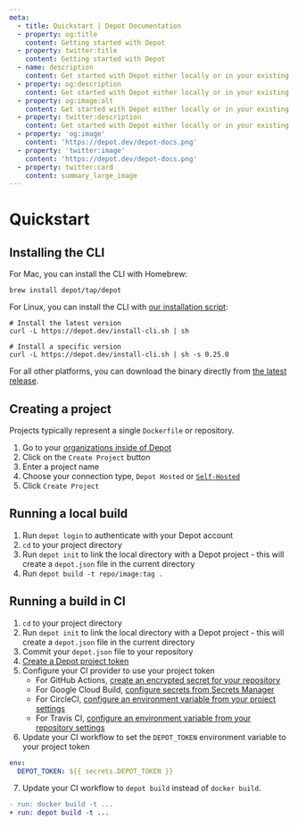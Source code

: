 ```yaml
---
meta:
  - title: Quickstart | Depot Documentation
  - property: og:title
    content: Getting started with Depot
  - property: twitter:title
    content: Getting started with Depot
  - name: description
    content: Get started with Depot either locally or in your existing CI provider.
  - property: og:description
    content: Get started with Depot either locally or in your existing CI provider.
  - property: og:image:alt
    content: Get started with Depot either locally or in your existing CI provider.
  - property: twitter:description
    content: Get started with Depot either locally or in your existing CI provider.
  - property: 'og:image'
    content: 'https://depot.dev/depot-docs.png'
  - property: 'twitter:image'
    content: 'https://depot.dev/depot-docs.png'
  - property: twitter:card
    content: summary_large_image
---
```


# Quickstart

## Installing the CLI

For Mac, you can install the CLI with Homebrew:

```shell
brew install depot/tap/depot
```

For Linux, you can install the CLI with [our installation script](https://depot.dev/install-cli.sh):

```shell
# Install the latest version
curl -L https://depot.dev/install-cli.sh | sh

# Install a specific version
curl -L https://depot.dev/install-cli.sh | sh -s 0.25.0
```

For all other platforms, you can download the binary directly from [the latest release](https://github.com/depot/cli/releases).

## Creating a project

Projects typically represent a single `Dockerfile` or repository.

1. Go to your [organizations inside of Depot](/orgs)
2. Click on the `Create Project` button
3. Enter a project name
4. Choose your connection type, `Depot Hosted` or [`Self-Hosted`](/docs/self-hosted/overview)
5. Click `Create Project`

## Running a local build

1. Run `depot login` to authenticate with your Depot account
2. `cd` to your project directory
3. Run `depot init` to link the local directory with a Depot project - this will create a `depot.json` file in the current directory
4. Run `depot build -t repo/image:tag .`

## Running a build in CI

1. `cd` to your project directory
2. Run `depot init` to link the local directory with a Depot project - this will create a `depot.json` file in the current directory
3. Commit your `depot.json` file to your repository
4. [Create a Depot project token](/docs/cli/authentication#project-tokens)
5. Configure your CI provider to use your project token
   - For GitHub Actions, [create an encrypted secret for your repository](https://docs.github.com/en/actions/security-guides/encrypted-secrets#creating-encrypted-secrets-for-a-repository)
   - For Google Cloud Build, [configure secrets from Secrets Manager](https://cloud.google.com/build/docs/securing-builds/use-secrets)
   - For CircleCI, [configure an environment variable from your project settings](https://circleci.com/docs/2.0/env-vars/#setting-an-environment-variable-in-a-project)
   - For Travis CI, [configure an environment variable from your repository settings](https://docs.travis-ci.com/user/environment-variables#defining-variables-in-repository-settings)
6. Update your CI workflow to set the `DEPOT_TOKEN` environment variable to your project token

```yaml
env:
  DEPOT_TOKEN: ${{ secrets.DEPOT_TOKEN }}
```

7. Update your CI workflow to `depot build` instead of `docker build`.

```diff
- run: docker build -t ...
+ run: depot build -t ...
```
